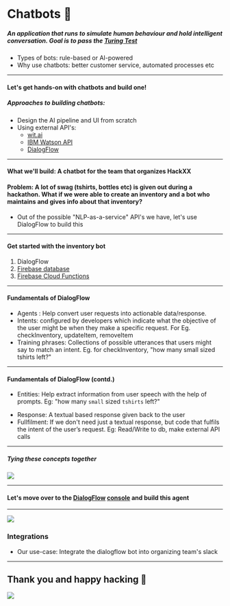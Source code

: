 
# Chatbots 🤖

##### An application that runs to simulate human behaviour and hold intelligent conversation. Goal is to pass the [Turing Test](https://en.wikipedia.org/wiki/Turing_test) 
<Examples />

* Types of bots: rule-based or AI-powered
* Why use chatbots: better customer service, automated processes etc

---

#### Let's get hands-on with chatbots and build one!
##### Approaches to building chatbots: 

* Design the AI pipeline and UI from scratch
* Using external API's: 
  * [wit.ai](https://wit.ai/)
  * [IBM Watson API](https://www.ibm.com/watson/services/natural-language-understanding/)
  * [DialogFlow](https://dialogflow.com/)
  
---
#### What we'll build: A chatbot for the team that organizes HackXX
#### Problem: A lot of swag (tshirts, bottles etc) is given out during a hackathon. What if we were able to create an inventory and a bot who maintains and gives info about that inventory?

<ul>
  <Appear>
    <li>Out of the possible "NLP-as-a-service" API's we have, let's use DialogFlow to build this</li>
  </Appear>
</ul>


---

#### Get started with the inventory bot

1. DialogFlow
2. [Firebase database]()
3. [Firebase Cloud Functions](https://medium.freecodecamp.org/firebase-cloud-functions-the-great-the-meh-and-the-ugly-c4562c6dc65d)
 
--- 

#### Fundamentals of DialogFlow

<ul>
  <Appear>
  <li>Agents : Help convert user requests into actionable data/response.</li>
  <li>Intents: configured by developers which indicate what the objective of the user might be when they make a specific request. For Eg. checkInventory, updateItem, removeItem</li>
  <li>Training phrases: Collections of possible utterances that users might say to match an intent. Eg. for checkInventory, "how many small sized tshirts left?"</li>
  </Appear>
</ul>

--- 

#### Fundamentals of DialogFlow (contd.) 

* Entities: Help extract information from user speech with the help of prompts. Eg: "how many `small` sized `tshirts` left?"
<ul>
  <Appear>
    <li>Response: A textual based response given back to the user</li>
    <li>Fullfilment: If we don't need just a textual response, but code that fulfils the intent of the user’s request. Eg: Read/Write to db, make external API calls</li>
  </Appear>
</ul>

--- 
##### Tying these concepts together

![](./public/standard/dialogflow-explain.png)

---

#### Let's move over to the [DialogFlow](https://dialogflow.com/) [console](https://console.dialogflow.com/) and build this agent

---

![](./public/standard/integrations.png)

### Integrations
<ul>
  <Appear>
    <li>Our use-case: Integrate the dialogflow bot into organizing team's slack </li>
  </Appear>
</ul>

---

## Thank you and happy hacking 👋

![](./public/standard/cseslogo.png)